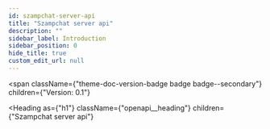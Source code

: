 ```yaml
---
id: szampchat-server-api
title: "Szampchat server api"
description: ""
sidebar_label: Introduction
sidebar_position: 0
hide_title: true
custom_edit_url: null
---
```



<span
  className={"theme-doc-version-badge badge badge--secondary"}
  children={"Version: 0.1"}
>
</span>

<Heading
  as={"h1"}
  className={"openapi__heading"}
  children={"Szampchat server api"}
>
</Heading>






      
